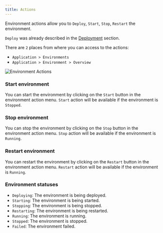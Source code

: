 ```yaml
---
title: Actions
---
```


Environment actions allow you to `Deploy`, `Start`, `Stop`, `Restart` the environment.

`Deploy` was already described in the [Deployment](/docs/environment/deployment) section.

There are `2` places from where you can access to the actions:

- `Application > Environments`
- `Application > Environment > Overview`

<img src="/img/environments-actions.png" alt="Environment Actions" className="image" />

### Start environment

You can start the environment by clicking on the `Start` button in the environment action menu. `Start` action will be
available if the environment is `Stopped`.

### Stop environment

You can stop the environment by clicking on the `Stop` button in the environment action menu. `Stop` action will be
available if the environment is `Running`.

### Restart environment

You can restart the environment by clicking on the `Restart` button in the environment action menu. `Restart` action
will be available if the environment is `Running`.

### Environment statuses

- `Deploying`: The environment is being deployed.
- `Starting`: The environment is being started.
- `Stopping`: The environment is being stopped.
- `Restarting`: The environment is being restarted.
- `Running`: The environment is running.
- `Stopped`: The environment is stopped.
- `Failed`: The environment failed.
